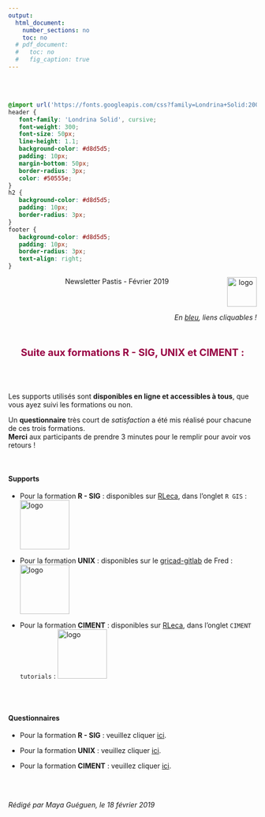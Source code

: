 ```yaml
---
output:
  html_document:
    number_sections: no
    toc: no
  # pdf_document:
  #   toc: no
  #   fig_caption: true
---
```


<br/><br/>


```css
@import url('https://fonts.googleapis.com/css?family=Londrina+Solid:200,300|Medula+One');
header {
   font-family: 'Londrina Solid', cursive;
   font-weight: 300;
   font-size: 50px;
   line-height: 1.1;
   background-color: #d8d5d5;
   padding: 10px;
   margin-bottom: 50px;
   border-radius: 3px;
   color: #50555e;
}
h2 {
   background-color: #d8d5d5;
   padding: 10px;
   border-radius: 3px;
}
footer {
   background-color: #d8d5d5;
   padding: 10px;
   border-radius: 3px;
   text-align: right;
}
```

<header>Newsletter Pastis - Février 2019 <img src="images/leca-logo_image_2.jpg" alt="logo" width="60px" align="right"/></header>

<div style="text-align:right;">*En [bleu](), liens cliquables !*</div>
<br/>


<div style="font-size:20px;color:#980043;text-align:center;">
**Suite aux formations R - SIG, UNIX et CIMENT : **
</div>
<br/><br/>

Les supports utilisés sont **disponibles en ligne et accessibles à tous**, que vous ayez suivi les formations ou non.

Un **questionnaire** très court de *satisfaction* a été mis réalisé pour chacune de ces trois formations.  
**Merci** aux participants de prendre 3 minutes pour le remplir pour avoir vos retours !


<br/>

#### Supports

- Pour la formation **R - SIG** : disponibles sur [RLeca](http://rleca.pbworks.com), dans l'onglet `R GIS` : [<img src="images/logo-download.jpeg" alt="logo" width="100px"/>](http://rleca.pbworks.com/w/page/26998852/R%20GIS)

- Pour la formation **UNIX** : disponibles sur le [gricad-gitlab](https://gricad-gitlab.univ-grenoble-alpes.fr/) de Fred : [<img src="images/logo-download.jpeg" alt="logo" width="100px"/>](https://gricad-gitlab.univ-grenoble-alpes.fr/boyerfr/unix-2019-02-13/-/archive/master/unix-2019-02-13-master.zip)

- Pour la formation **CIMENT** : disponibles sur [RLeca](http://rleca.pbworks.com), dans l'onglet `CIMENT tutorials` : [<img src="images/logo-download.jpeg" alt="logo" width="100px"/>](http://rleca.pbworks.com/w/page/91494804/CIMENT%20tutorials)


<br/><br/>

#### Questionnaires

- Pour la formation **R - SIG** : veuillez cliquer [ici](https://framaforms.org/retour-sur-les-formations-lecapastis-fevrier-2019-rsig-1550239294).

- Pour la formation **UNIX** : veuillez cliquer [ici](https://framaforms.org/retour-sur-les-formations-lecapastis-fevrier-2019-unix-1550238428).

- Pour la formation **CIMENT** : veuillez cliquer [ici](https://framaforms.org/retour-sur-les-formations-lecapastis-fevrier-2019-ciment-1550239319).


<br/><br/>

<footer>*Rédigé par Maya Guéguen, le 18 février 2019*</footer>

<br/><br/>
